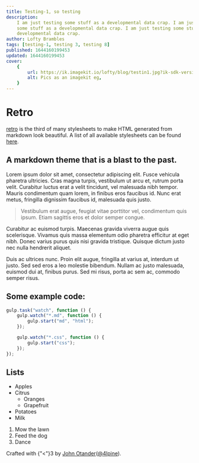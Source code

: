 ```yaml
---
title: Testing-1, so testing
description:
    I am just testing some stuff as a developmental data crap. I am just testing
    some stuff as a developmental data crap. I am just testing some stuff as a
    developmental data crap.
author: Lofty Brambles
tags: [testing-1, testing 3, testing 8]
published: 1644160199453
updated: 1644160199453
cover:
    {
        url: https://ik.imagekit.io/lofty/blog/testin1.jpg?ik-sdk-version=javascript-1.4.3&updatedAt=1667826518877,
        alt: Pics as an imagekit eg,
    }
---
```


# Retro

[retro](https://github.com/markdowncss/retro) is the third of many stylesheets
to make HTML generated from markdown look beautiful. A list of all available
stylesheets can be found [here](https://github.com/markdowncss).

## A markdown theme that is a blast to the past.

Lorem ipsum dolor sit amet, consectetur adipiscing elit. Fusce vehicula pharetra
ultricies. Cras magna turpis, vestibulum ut arcu et, rutrum porta velit.
Curabitur luctus erat a velit tincidunt, vel malesuada nibh tempor. Mauris
condimentum quam lorem, in finibus eros faucibus id. Nunc erat metus, fringilla
dignissim faucibus id, malesuada quis justo.

> Vestibulum erat augue, feugiat vitae porttitor vel, condimentum quis ipsum.
> Etiam sagittis eros et dolor semper congue.

Curabitur ac euismod turpis. Maecenas gravida viverra augue quis scelerisque.
Vivamus quis massa elementum odio pharetra efficitur at eget nibh. Donec varius
purus quis nisi gravida tristique. Quisque dictum justo nec nulla hendrerit
aliquet.

Duis ac ultrices nunc. Proin elit augue, fringilla at varius at, interdum ut
justo. Sed sed eros a leo molestie bibendum. Nullam ac justo malesuada, euismod
dui at, finibus purus. Sed mi risus, porta ac sem ac, commodo semper risus.

## Some example code:

```js
gulp.task("watch", function () {
	gulp.watch("*.md", function () {
		gulp.start("md", "html");
	});

	gulp.watch("*.css", function () {
		gulp.start("css");
	});
});
```

## Lists

-   Apples
-   Citrus
    -   Oranges
    -   Grapefruit
-   Potatoes
-   Milk

1. Mow the lawn
2. Feed the dog
3. Dance

Crafted with {"<"}3 by
[John Otander](http://johnotander.com)([@4lpine](https://twitter.com/4lpine)).
